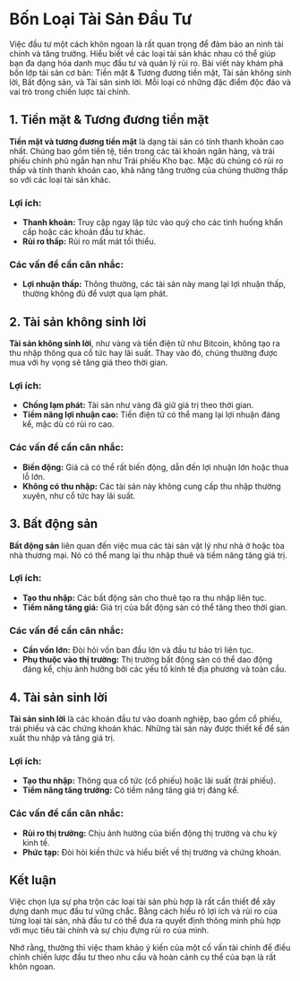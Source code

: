 # Bốn Loại Tài Sản Đầu Tư

Việc đầu tư một cách khôn ngoan là rất quan trọng để đảm bảo an ninh tài chính và tăng trưởng. Hiểu biết về các loại tài sản khác nhau có thể giúp bạn đa dạng hóa danh mục đầu tư và quản lý rủi ro. Bài viết này khám phá bốn lớp tài sản cơ bản: Tiền mặt & Tương đương tiền mặt, Tài sản không sinh lời, Bất động sản, và Tài sản sinh lời. Mỗi loại có những đặc điểm độc đáo và vai trò trong chiến lược tài chính.

## 1. Tiền mặt & Tương đương tiền mặt

**Tiền mặt và tương đương tiền mặt** là dạng tài sản có tính thanh khoản cao nhất. Chúng bao gồm tiền tệ, tiền trong các tài khoản ngân hàng, và trái phiếu chính phủ ngắn hạn như Trái phiếu Kho bạc. Mặc dù chúng có rủi ro thấp và tính thanh khoản cao, khả năng tăng trưởng của chúng thường thấp so với các loại tài sản khác.

### Lợi ích:
- **Thanh khoản:** Truy cập ngay lập tức vào quỹ cho các tình huống khẩn cấp hoặc các khoản đầu tư khác.
- **Rủi ro thấp:** Rủi ro mất mát tối thiểu.

### Các vấn đề cần cân nhắc:
- **Lợi nhuận thấp:** Thông thường, các tài sản này mang lại lợi nhuận thấp, thường không đủ để vượt qua lạm phát.

## 2. Tài sản không sinh lời

**Tài sản không sinh lời**, như vàng và tiền điện tử như Bitcoin, không tạo ra thu nhập thông qua cổ tức hay lãi suất. Thay vào đó, chúng thường được mua với hy vọng sẽ tăng giá theo thời gian.

### Lợi ích:
- **Chống lạm phát:** Tài sản như vàng đã giữ giá trị theo thời gian.
- **Tiềm năng lợi nhuận cao:** Tiền điện tử có thể mang lại lợi nhuận đáng kể, mặc dù có rủi ro cao.

### Các vấn đề cần cân nhắc:
- **Biến động:** Giá cả có thể rất biến động, dẫn đến lợi nhuận lớn hoặc thua lỗ lớn.
- **Không có thu nhập:** Các tài sản này không cung cấp thu nhập thường xuyên, như cổ tức hay lãi suất.

## 3. Bất động sản

**Bất động sản** liên quan đến việc mua các tài sản vật lý như nhà ở hoặc tòa nhà thương mại. Nó có thể mang lại thu nhập thuê và tiềm năng tăng giá trị.

### Lợi ích:
- **Tạo thu nhập:** Các bất động sản cho thuê tạo ra thu nhập liên tục.
- **Tiềm năng tăng giá:** Giá trị của bất động sản có thể tăng theo thời gian.

### Các vấn đề cần cân nhắc:
- **Cần vốn lớn:** Đòi hỏi vốn ban đầu lớn và đầu tư bảo trì liên tục.
- **Phụ thuộc vào thị trường:** Thị trường bất động sản có thể dao động đáng kể, chịu ảnh hưởng bởi các yếu tố kinh tế địa phương và toàn cầu.

## 4. Tài sản sinh lời

**Tài sản sinh lời** là các khoản đầu tư vào doanh nghiệp, bao gồm cổ phiếu, trái phiếu và các chứng khoán khác. Những tài sản này được thiết kế để sản xuất thu nhập và tăng giá trị.

### Lợi ích:
- **Tạo thu nhập:** Thông qua cổ tức (cổ phiếu) hoặc lãi suất (trái phiếu).
- **Tiềm năng tăng trưởng:** Có tiềm năng tăng giá trị đáng kể.

### Các vấn đề cần cân nhắc:
- **Rủi ro thị trường:** Chịu ảnh hưởng của biến động thị trường và chu kỳ kinh tế.
- **Phức tạp:** Đòi hỏi kiến thức và hiểu biết về thị trường và chứng khoán.

## Kết luận

Việc chọn lựa sự pha trộn các loại tài sản phù hợp là rất cần thiết để xây dựng danh mục đầu tư vững chắc. Bằng cách hiểu rõ lợi ích và rủi ro của từng loại tài sản, nhà đầu tư có thể đưa ra quyết định thông minh phù hợp với mục tiêu tài chính và sự chịu đựng rủi ro của mình.

Nhớ rằng, thường thì việc tham khảo ý kiến của một cố vấn tài chính để điều chỉnh chiến lược đầu tư theo nhu cầu và hoàn cảnh cụ thể của bạn là rất khôn ngoan.